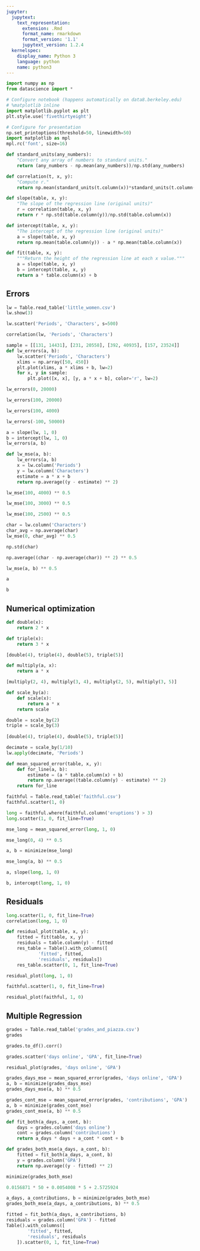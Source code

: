 ```yaml
---
jupyter:
  jupytext:
    text_representation:
      extension: .Rmd
      format_name: rmarkdown
      format_version: '1.1'
      jupytext_version: 1.2.4
  kernelspec:
    display_name: Python 3
    language: python
    name: python3
---
```


```python
import numpy as np
from datascience import *

# Configure notebook (happens automatically on data8.berkeley.edu)
# %matplotlib inline
import matplotlib.pyplot as plt
plt.style.use('fivethirtyeight')

# Configure for presentation
np.set_printoptions(threshold=50, linewidth=50)
import matplotlib as mpl
mpl.rc('font', size=16)
```

```python
def standard_units(any_numbers):
    "Convert any array of numbers to standard units."
    return (any_numbers - np.mean(any_numbers))/np.std(any_numbers)  

def correlation(t, x, y):
    "Compute r."
    return np.mean(standard_units(t.column(x))*standard_units(t.column(y)))

def slope(table, x, y):
    "The slope of the regression line (original units)"
    r = correlation(table, x, y)
    return r * np.std(table.column(y))/np.std(table.column(x))

def intercept(table, x, y):
    "The intercept of the regression line (original units)"
    a = slope(table, x, y)
    return np.mean(table.column(y)) - a * np.mean(table.column(x))

def fit(table, x, y):
    """Return the height of the regression line at each x value."""
    a = slope(table, x, y)
    b = intercept(table, x, y)
    return a * table.column(x) + b
```

## Errors

```python
lw = Table.read_table('little_women.csv')
lw.show(3)
```

```python
lw.scatter('Periods', 'Characters', s=500)
```

```python
correlation(lw, 'Periods', 'Characters')
```

```python
sample = [[131, 14431], [231, 20558], [392, 40935], [157, 23524]]
def lw_errors(a, b):
    lw.scatter('Periods', 'Characters')
    xlims = np.array([50, 450])
    plt.plot(xlims, a * xlims + b, lw=2)
    for x, y in sample:
        plt.plot([x, x], [y, a * x + b], color='r', lw=2)
```

```python
lw_errors(0, 20000)
```

```python
lw_errors(100, 20000)
```

```python
lw_errors(100, 4000)
```

```python
lw_errors(-100, 50000)
```

```python
a = slope(lw, 1, 0)
b = intercept(lw, 1, 0)
lw_errors(a, b)
```

```python
def lw_mse(a, b):
    lw_errors(a, b)
    x = lw.column('Periods')
    y = lw.column('Characters')
    estimate = a * x + b
    return np.average((y - estimate) ** 2)
```

```python
lw_mse(100, 4000) ** 0.5
```

```python
lw_mse(100, 3000) ** 0.5
```

```python
lw_mse(100, 2500) ** 0.5
```

```python
char = lw.column('Characters')
char_avg = np.average(char)
lw_mse(0, char_avg) ** 0.5
```

```python
np.std(char)
```

```python
np.average((char - np.average(char)) ** 2) ** 0.5
```

```python
lw_mse(a, b) ** 0.5
```

```python
a
```

```python
b
```

## Numerical optimization

```python
def double(x):
    return 2 * x

def triple(x):
    return 3 * x

[double(4), triple(4), double(5), triple(5)]
```

```python
def multiply(a, x):
    return a * x

[multiply(2, 4), multiply(3, 4), multiply(2, 5), multiply(3, 5)]
```

```python
def scale_by(a):
    def scale(x):
        return a * x
    return scale

double = scale_by(2)
triple = scale_by(3)
        
[double(4), triple(4), double(5), triple(5)]
```

```python
decimate = scale_by(1/10)
lw.apply(decimate, 'Periods')
```

```python
def mean_squared_error(table, x, y):
    def for_line(a, b):
        estimate = (a * table.column(x) + b)
        return np.average((table.column(y) - estimate) ** 2)
    return for_line
```

```python
faithful = Table.read_table('faithful.csv')
faithful.scatter(1, 0)
```

```python
long = faithful.where(faithful.column('eruptions') > 3)
long.scatter(1, 0, fit_line=True)
```

```python
mse_long = mean_squared_error(long, 1, 0)
```

```python
mse_long(0, 4) ** 0.5
```

```python
a, b = minimize(mse_long)
```

```python
mse_long(a, b) ** 0.5
```

```python
a, slope(long, 1, 0)
```

```python
b, intercept(long, 1, 0)
```

## Residuals

```python
long.scatter(1, 0, fit_line=True)
correlation(long, 1, 0)
```

```python
def residual_plot(table, x, y):
    fitted = fit(table, x, y)
    residuals = table.column(y) - fitted
    res_table = Table().with_columns([
            'fitted', fitted, 
            'residuals', residuals])
    res_table.scatter(0, 1, fit_line=True)
```

```python
residual_plot(long, 1, 0)
```

```python
faithful.scatter(1, 0, fit_line=True)
```

```python
residual_plot(faithful, 1, 0)
```

## Multiple Regression

```python
grades = Table.read_table('grades_and_piazza.csv')
grades
```

```python
grades.to_df().corr()
```

```python
grades.scatter('days online', 'GPA', fit_line=True)
```

```python
residual_plot(grades, 'days online', 'GPA')
```

```python
grades_days_mse = mean_squared_error(grades, 'days online', 'GPA')
a, b = minimize(grades_days_mse)
grades_days_mse(a, b) ** 0.5
```

```python
grades_cont_mse = mean_squared_error(grades, 'contributions', 'GPA')
a, b = minimize(grades_cont_mse)
grades_cont_mse(a, b) ** 0.5
```

```python
def fit_both(a_days, a_cont, b):
    days = grades.column('days online')
    cont = grades.column('contributions')
    return a_days * days + a_cont * cont + b

def grades_both_mse(a_days, a_cont, b):
    fitted = fit_both(a_days, a_cont, b)
    y = grades.column('GPA')
    return np.average((y - fitted) ** 2)

minimize(grades_both_mse)
```

```python
0.0156871 * 50 + 0.0054008 * 5 + 2.5725924
```

```python
a_days, a_contributions, b = minimize(grades_both_mse)
grades_both_mse(a_days, a_contributions, b) ** 0.5
```

```python
fitted = fit_both(a_days, a_contributions, b)
residuals = grades.column('GPA') - fitted
Table().with_columns([
        'fitted', fitted, 
        'residuals', residuals
    ]).scatter(0, 1, fit_line=True)
```

```python

```
